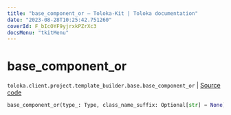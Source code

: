 ```yaml
---
title: "base_component_or — Toloka-Kit | Toloka documentation"
date: "2023-08-28T10:25:42.751260"
coverId: F_bIcOYF9yjrxkPZrXc3
docsMenu: "tkitMenu"
---
```


# base_component_or

`toloka.client.project.template_builder.base.base_component_or` | [Source code](https://github.com/Toloka/toloka-kit/blob/v1.2.1/src/client/project/template_builder/base.py#L153)

```python
base_component_or(type_: Type, class_name_suffix: Optional[str] = None)
```
